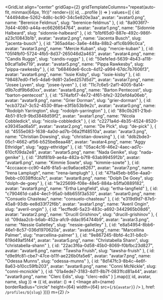 

<GridList
  align="center"
  gridGap={2}
  gridTemplateColumns="repeat(auto-fit, minmax(64px, 1fr))"
  render={({ id, ...profile }) => <ProfilePreview profile={profile} key={id} />}
  values={[
    {
      id: "44494dbe-5262-4d8c-bc90-34c5e820e3aa",
      avatar: "avatar0.png",
      name: "Berenice Feldmus",
      slug: "berenice-feldmus"
    },
    {
      id: "8a9036f7-7d44-4080-a44a-ec6626654764",
      avatar: "avatar1.png",
      name: "Sidonnie Halbeard",
      slug: "sidonnie-halbeard"
    },
    {
      id: "b1bf65d0-887e-492c-986f-a23c10843b1b",
      avatar: "avatar2.png",
      name: "Jacenta Busch",
      slug: "jacenta-busch"
    },
    {
      id: "365ad4ac-3a6e-448a-88b2-af1c6b99c0ca",
      avatar: "avatar3.png",
      name: "Mercie Kuban",
      slug: "mercie-kuban"
    },
    {
      id: "05f4fbf0-5724-4fb5-8d37-265046d2a463",
      avatar: "avatar4.png",
      name: "Candis Ruggs",
      slug: "candis-ruggs"
    },
    {
      id: "50efe1ed-5639-4b43-a118-b9caf1a9e719",
      avatar: "avatar5.png",
      name: "Pippa Rawkesby",
      slug: "pippa-rawkesby"
    },
    {
      id: "b6846de6-6ccb-4d12-a994-67dc7b7606f3",
      avatar: "avatar6.png",
      name: "Issie Kisby",
      slug: "issie-kisby"
    },
    {
      id: "98487ed0-f1e5-4da6-9d81-2a5ed257d5d7",
      avatar: "avatar7.png",
      name: "Josee Lyven",
      slug: "josee-lyven"
    },
    {
      id: "11c7c6e5-2af1-4005-8a14-d9b7cdf9b6d0xx",
      avatar: "avatar8.png",
      name: "Barton Pentecost",
      slug: "barton-pentecost"
    },
    {
      id: "574afbf7-4e72-4f61-bfe2-320efd4a06eb",
      avatar: "avatar9.png",
      name: "Grier Dorman",
      slug: "grier-dorman"
    },
    {
      id: "ecb372a7-3c52-4530-8fae-e3f5b53b9e2c",
      avatar: "avatar0.png",
      name: "Rodolph Yarrington",
      slug: "rodolph-yarrington"
    },
    {
      id: "89c0b261-21bd-4b51-81c9-9bd3848d59f2",
      avatar: "avatar1.png",
      name: "Nicola Cobbledick",
      slug: "nicola-cobbledick"
    },
    {
      id: "c2271a4d-4b35-4524-8520-e39345ad6a5f",
      avatar: "avatar2.png",
      name: "De Pick",
      slug: "de-pick"
    },
    {
      id: "4555e083-1638-4a0d-ad7b-06a2ff48510a",
      avatar: "avatar3.png",
      name: "Christian Dowsing",
      slug: "christian-dowsing"
    },
    {
      id: "ddb2bde3-05c1-4662-af56-b525be8eaa48",
      avatar: "avatar4.png",
      name: "Aggy Ethridge",
      slug: "aggy-ethridge"
    },
    {
      id: "05ac4c16-46e2-4aec-ad7c-610cf09da2e8",
      avatar: "avatar5.png",
      name: "Nada Genike",
      slug: "nada-genike"
    },
    {
      id: "3fdf81b9-ae4a-482a-b7f8-63ab9945912b",
      avatar: "avatar6.png",
      name: "Kimmie Sowte",
      slug: "kimmie-sowte"
    },
    {
      id: "4cccaace-cc90-4a16-81a5-ac9a6ace8267",
      avatar: "avatar7.png",
      name: "Irena Lamplugh",
      name: "irena-lamplugh"
    },
    {
      id: "47fa45eb-b65e-4aa0-9ebb-c0038ffdca7c",
      avatar: "avatar8.png",
      name: "Dolph De Goey",
      slug: "dolph-de-goey"
    },
    {
      id: "1e225699-f08e-48e5-884a-b5ffa0889182",
      avatar: "avatar9.png",
      name: "Ertha Langfield",
      slug: "ertha-langfield"
    },
    {
      id: "c790461d-ca84-4ec1-95a0-b8b655f3a530",
      avatar: "avatar0.png",
      name: "Consuelo Chasteau",
      name: "consuelo-chasteau"
    },
    {
      id: "e319d9d7-87e5-45a8-93db-ee8d33f72f6b",
      avatar: "avatar1.png",
      name: "Averil Ongin",
      slug: "averil-ongin"
    },
    {
      id: "1ecffed6-5a23-483c-a692-3442965b08d6",
      avatar: "avatar2.png",
      name: "Drucill Grishinov",
      slug: "drucill-grishinov"
    },
    {
      id: "09daa2cb-b6ab-452a-afc9-ddac954744b9",
      avatar: "avatar3.png",
      name: "Nessie Galletley",
      slug: "nessie-galletley"
    },
    {
      id: "e8a54954-8bb6-46e1-8c57-036d1970620a",
      avatar: "avatar4.png",
      name: "Marcellina Palmer",
      slug: "marcellina-palmer"
    },
    {
      id: "9e867245-8bfd-4c31-b8c0-619d49af5f44",
      avatar: "avatar5.png",
      name: "Christabella Shann",
      slug: "christabella-shann"
    },
    {
      id: "22ac3f6a-0d58-45b0-8069-f0bfbc23d827",
      avatar: "avatar6.png",
      name: "Tawsha Fruish",
      slug: "tawsha-fruish"
    },
    {
      id: "d9e9fc81-cbe7-47ce-b11f-ae226b0fa5e6",
      avatar: "avatar7.png",
      name: "Odessa Munns",
      slug: "odessa-munns"
    },
    {
      id: "8d147fc3-8b4c-4e6f-8a63-b10cc59fb203",
      avatar: "avatar8.png",
      name: "Conni McNickle",
      slug: "conni-mcnickle"
    },
    {
      id: "01a4ede7-3183-4d11-8b7f-0831fcd81a44",
      avatar: "avatar9.png",
      name: "Clerc Edis",
      slug: "clerc-edis"
    }
  ].map(({ id, avatar, name, slug }) => ({
    id,
    avatar: () => (
      <Image
        alt={name}
        borderRadius="circle"
        height={64}
        width={64}
        src={`/${avatar}`}
      />
    ),
    href: `/profiles/${slug}`
  }))}
  m={2}
/>

